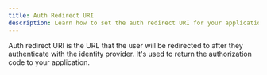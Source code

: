 ```yaml
---
title: Auth Redirect URI
description: Learn how to set the auth redirect URI for your application.
---
```


Auth redirect URI is the URL that the user will be redirected to after they authenticate with the identity provider. It's used to return the authorization code to your application.